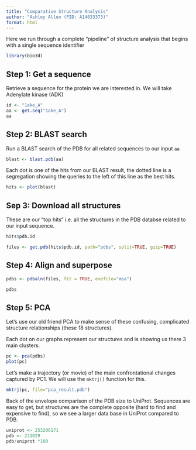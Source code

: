 ```yaml
---
title: "Comparative Structure Analysis"
author: "Ashley Allen (PID: A14633373)"
format: html
---
```


Here we run through a complete "pipeline" of structure analysis that begins with a single sequence identifier

```r
library(bio3d)
```

## Step 1: Get a sequence

Retrieve a sequence for the protein we are interested in. We will take Adenylate kinase (ADK)

```r
id <- "1ake_A"
aa <- get.seq("1ake_A")
aa
```

## Step 2: BLAST search

Run a BLAST search of the PDB for all related sequences to our input `aa`

```r
blast <- blast.pdb(aa)
```

Each dot is one of the hits from our BLAST result, the dotted line is a segregation showing the queries to the left of this line as the best hits.

```r
hits <- plot(blast)
```

## Sep 3: Download all structures 

These are our "top hits" i.e. all the structures in the PDB databse related to our input sequence.

```r
hits$pdb.id
```

```r
files <- get.pdb(hits$pdb.id, path="pdbs", split=TRUE, gzip=TRUE)
```

## Step 4: Align and superpose

```r
pdbs <- pdbaln(files, fit = TRUE, exefile="msa")
```

```r
pdbs
```

## Step 5: PCA 

Let's use our old friend PCA to make sense of these confusing, complicated structure relationships (these 18 structures).

Each dot on our graphs represent our structures and is showing us there 3 main clusters. 
```r
pc <- pca(pdbs)
plot(pc)
```

Let's make a trajectory (or movie) of the main confrontational changes captured by PC1. We will use the `mktrj()` function for this.

```r
mktrj(pc, file="pca_result.pdb")
```


Back of the envelope comparison of the PDB size to UniProt. Sequences are easy to get, but structures are the complete opposite (hard to find and expensive to find), so we see a larger data base in UniProt compared to PDB.

```r
uniprot <- 253206171
pdb <- 231029
pdb/uniprot *100
```





